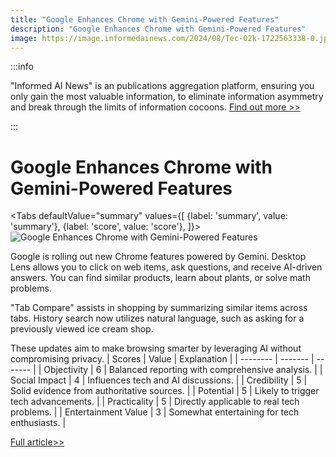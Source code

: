 ```yaml
---
title: "Google Enhances Chrome with Gemini-Powered Features"
description: "Google Enhances Chrome with Gemini-Powered Features"
image: https://image.informedainews.com/2024/08/Tec-02k-1722563338-0.jpg
---
```



:::info

"Informed AI News" is an publications aggregation platform, ensuring you only gain the most valuable information, to eliminate information asymmetry and break through the limits of information cocoons.  [Find out more >>](/)

:::

# Google Enhances Chrome with Gemini-Powered Features


<Tabs
	defaultValue="summary"
	values={[
	{label: 'summary', value: 'summary'},
	{label: 'score', value: 'score'},
]}>
<TabItem value="summary">
<img
  src="https://image.informedainews.com/2024/08/Tec-02k-1722563338-0.jpg"
  alt="Google Enhances Chrome with Gemini-Powered Features"
/>



Google is rolling out new Chrome features powered by Gemini. Desktop Lens allows you to click on web items, ask questions, and receive AI-driven answers. You can find similar products, learn about plants, or solve math problems.

"Tab Compare" assists in shopping by summarizing similar items across tabs. History search now utilizes natural language, such as asking for a previously viewed ice cream shop.

These updates aim to make browsing smarter by leveraging AI without compromising privacy.
</TabItem>
<TabItem value="score">
	| Scores     | Value   | Explanation |
	| -------- | ------- | ------- |
	| Objectivity  | 6    | Balanced reporting with comprehensive analysis.    |
	| Social Impact | 4     | Influences tech and AI discussions.    |
	| Credibility    | 5    | Solid evidence from authoritative sources.    |
	| Potential    | 5    | Likely to trigger tech advancements.    |
	| Practicality    | 5    | Directly applicable to real tech problems.    |
	| Entertainment Value    | 3    | Somewhat entertaining for tech enthusiasts.    |
</TabItem>
</Tabs>

[Full article>>](https://www.cnbeta.com.tw/articles/tech/1440653.htm)
